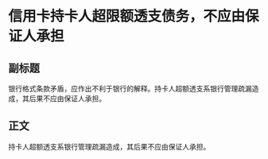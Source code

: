 # 信用卡持卡人超限额透支债务，不应由保证人承担
## 副标题
银行格式条款矛盾，应作出不利于银行的解释。持卡人超额透支系银行管理疏漏造成，其后果不应由保证人承担。
## 正文
持卡人超额透支系银行管理疏漏造成，其后果不应由保证人承担。